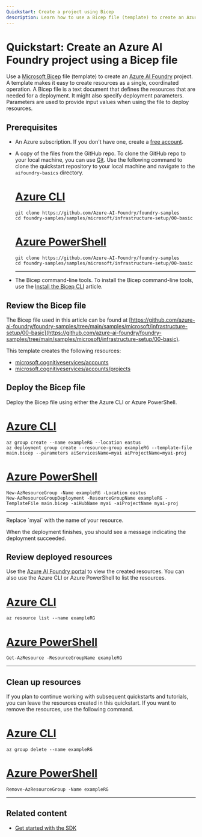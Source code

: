 ```yaml
---
Quickstart: Create a project using Bicep
description: Learn how to use a Bicep file (template) to create an Azure AI Foundry project in your Azure subscription.
---
```


# Quickstart: Create an Azure AI Foundry project using a Bicep file


<HubOnlyAlt />

Use a [Microsoft Bicep](/azure/azure-resource-manager/bicep/overview) file (template) to create an [Azure AI Foundry](https://ai.azure.com/?cid=learnDocs) project. A template makes it easy to create resources as a single, coordinated operation. A Bicep file is a text document that defines the resources that are needed for a deployment. It might also specify deployment parameters. Parameters are used to provide input values when using the file to deploy resources.

## Prerequisites

- An Azure subscription. If you don't have one, create a [free account](https://azure.microsoft.com/free/).

- A copy of the files from the GitHub repo. To clone the GitHub repo to your local machine, you can use [Git](https://git-scm.com/). Use the following command to clone the quickstart repository to your local machine and navigate to the `aifoundry-basics` directory.

    # [Azure CLI](#tab/cli)

    ```azurecli
    git clone https://github.com/Azure-AI-Foundry/foundry-samples
    cd foundry-samples/samples/microsoft/infrastructure-setup/00-basic
    ```

    # [Azure PowerShell](#tab/powershell)

    ```azurepowershell
    git clone https://github.com/Azure-AI-Foundry/foundry-samples
    cd foundry-samples/samples/microsoft/infrastructure-setup/00-basic
    ```

    ---

- The Bicep command-line tools. To install the Bicep command-line tools, use the [Install the Bicep CLI](/azure/azure-resource-manager/bicep/install) article.

## Review the Bicep file

The Bicep file used in this article can be found at [https://github.com/azure-ai-foundry/foundry-samples/tree/main/samples/microsoft/infrastructure-setup/00-basic](https://github.com/azure-ai-foundry/foundry-samples/tree/main/samples/microsoft/infrastructure-setup/00-basic).

This template creates the following resources:

- [microsoft.cognitiveservices/accounts](/azure/templates/microsoft.cognitiveservices/accounts?pivots=deployment-language-bicep)
- [microsoft.cognitiveservices/accounts/projects](/azure/templates/microsoft.cognitiveservices/accounts/projects?pivots=deployment-language-bicep)


## Deploy the Bicep file

Deploy the Bicep file using either the Azure CLI or Azure PowerShell.

# [Azure CLI](#tab/cli)

```azurecli
az group create --name exampleRG --location eastus
az deployment group create --resource-group exampleRG --template-file main.bicep --parameters aiServicesName=myai aiProjectName=myai-proj 
```

# [Azure PowerShell](#tab/powershell)

```azurepowershell
New-AzResourceGroup -Name exampleRG -Location eastus
New-AzResourceGroupDeployment -ResourceGroupName exampleRG -TemplateFile main.bicep -aiHubName myai -aiProjectName myai-proj
```

---

<Note>
Replace `myai` with the name of your resource.
</Note>

When the deployment finishes, you should see a message indicating the deployment succeeded.

## Review deployed resources

Use the [Azure AI Foundry portal](https://ai.azure.com/?cid=learnDocs) to view the created resources. You can also use the Azure CLI or Azure PowerShell to list the resources.

# [Azure CLI](#tab/cli)

```azurecli
az resource list --name exampleRG
```

# [Azure PowerShell](#tab/powershell)

```azurepowershell
Get-AzResource -ResourceGroupName exampleRG
```

---

## Clean up resources

If you plan to continue working with subsequent quickstarts and tutorials, you can leave the resources created in this quickstart. If you want to remove the resources, use the following command.

# [Azure CLI](#tab/cli)

```azurecli
az group delete --name exampleRG
```

# [Azure PowerShell](#tab/powershell)

```azurepowershell
Remove-AzResourceGroup -Name exampleRG
```

---

## Related content

- [Get started with the SDK](../quickstarts//get-started-code)
